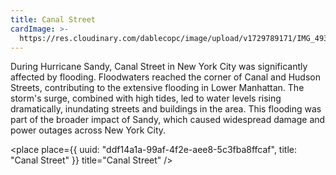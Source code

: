 ```yaml
---
title: Canal Street
cardImage: >-
  https://res.cloudinary.com/dablecopc/image/upload/v1729789171/IMG_4937_q1kg5e.jpg
---
```


During Hurricane Sandy, Canal Street in New York City was significantly affected by flooding. Floodwaters reached the corner of Canal and Hudson Streets, contributing to the extensive flooding in Lower Manhattan. The storm's surge, combined with high tides, led to water levels rising dramatically, inundating streets and buildings in the area. This flooding was part of the broader impact of Sandy, which caused widespread damage and power outages across New York City.

<place
  place={{
    uuid: "ddf14a1a-99af-4f2e-aee8-5c3fba8ffcaf",
    title: "Canal Street"
  }}
  title="Canal Street"
/>
